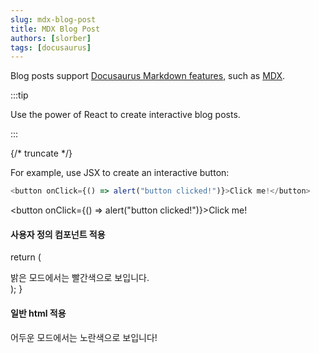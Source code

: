 ```yaml
---
slug: mdx-blog-post
title: MDX Blog Post
authors: [slorber]
tags: [docusaurus]
---
```


Blog posts support [Docusaurus Markdown features](https://docusaurus.io/docs/markdown-features), such as [MDX](https://mdxjs.com/).

:::tip

Use the power of React to create interactive blog posts.

:::

{/* truncate */}

For example, use JSX to create an interactive button:

```js
<button onClick={() => alert("button clicked!")}>Click me!</button>
```

<button onClick={() => alert("button clicked!")}>Click me!</button>

#### 사용자 정의 컴포넌트 적용

  return (
    <div className="text-red-500 dark:text-yellow-500">
      밝은 모드에서는 빨간색으로 보입니다.
    </div>
  );
}

<Tailwinded />

#### 일반 html 적용

<div className="text-red-500 dark:text-yellow-500">
  어두운 모드에서는 노란색으로 보입니다!
</div>
